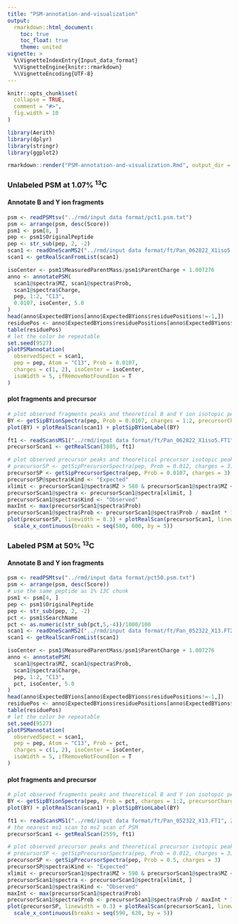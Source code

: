 ```yaml
---
title: "PSM-annotation-and-visualization"
output:
  rmarkdown::html_document:
    toc: true
    toc_float: true
    theme: united
vignette: >
  %\VignetteIndexEntry{Input_data_format}
  %\VignetteEngine{knitr::rmarkdown}
  %\VignetteEncoding{UTF-8}
---
```


```r
knitr::opts_chunk$set(
  collapse = TRUE,
  comment = "#>",
  fig.width = 10
)
```

```r
library(Aerith)
library(dplyr)
library(stringr)
library(ggplot2)
```

```r
rmarkdown::render("PSM-annotation-and-visualization.Rmd", output_dir = "../doc/")
```

### Unlabeled PSM at 1.07% ^13^C 

#### Annotate B and Y ion fragments

```r
psm <- readPSMtsv("../rmd/input data format/pct1.psm.txt")
psm <- arrange(psm, desc(Score))
psm1 <- psm[8, ]
pep <- psm1$OriginalPeptide
pep <- str_sub(pep, 2, -2)
scan1 <- readOneScanMS2("../rmd/input data format/ft/Pan_062822_X1iso5.FT2", psm1$ScanNumber)
scan1 <- getRealScanFromList(scan1)
```

```r
isoCenter <- psm1$MeasuredParentMass/psm1$ParentCharge + 1.007276
anno <- annotatePSM(
  scan1@spectra$MZ, scan1@spectra$Prob,
  scan1@spectra$Charge,
  pep, 1:2, "C13",
  0.0107, isoCenter, 5.0
)
head(anno$ExpectedBYions[anno$ExpectedBYions$residuePositions!=-1,])
residuePos <- anno$ExpectedBYions$residuePositions[anno$ExpectedBYions$matchedIndices != -1]
table(residuePos)
# let the color be repeatable
set.seed(9527)
plotPSMannotation(
  observedSpect = scan1,
  pep = pep, Atom = "C13", Prob = 0.0107,
  charges = c(1, 2), isoCenter = isoCenter,
  isoWidth = 5, ifRemoveNotFoundIon = T
)
```

#### plot fragments and precursor

```r
# plot observed fragments peaks and theoretical B and Y ion isotopic peaks
BY <- getSipBYionSpectra(pep, Prob = 0.0107, charges = 1:2, precursorCharges = 3)
plot(BY) + plotRealScan(scan1) + plotSipBYionLabel(BY)

```

```r
ft1 <- readScansMS1("../rmd/input data format/ft/Pan_062822_X1iso5.FT1", 3500, 3890)
precursorScan1 <- getRealScan(3885, ft1)

# plot observed precursor peaks and theoretical precursor isotopic peaks
# precursorSP <- getSipPrecursorSpectra(pep, Prob = 0.012, charges = 3)
precursorSP <- getSipPrecursorSpectra(pep, Prob = 0.0107, charges = 3)
precursorSP@spectra$Kind <- "Expected"
xlimit <- precursorScan1@spectra$MZ > 580 & precursorScan1@spectra$MZ < 600
precursorScan1@spectra <- precursorScan1@spectra[xlimit, ]
precursorScan1@spectra$Kind <- "Observed"
maxInt <- max(precursorScan1@spectra$Prob)
precursorScan1@spectra$Prob <- precursorScan1@spectra$Prob / maxInt * 100
plot(precursorSP, linewidth = 0.3) + plotRealScan(precursorScan1, linewidth = 0.3) +
  scale_x_continuous(breaks = seq(580, 600, by = 5))
```



### Labeled PSM at 50% ^13^C 

#### Annotate B and Y ion fragments

```r
psm <- readPSMtsv("../rmd/input data format/pct50.psm.txt")
psm <- arrange(psm, desc(Score))
# use the same peptide as 1% 13C chunk
psm1 <- psm[4, ]
pep <- psm1$OriginalPeptide
pep <- str_sub(pep, 2, -2)
pct <- psm1$SearchName
pct <- as.numeric(str_sub(pct,5,-4))/1000/100
scan1 <- readOneScanMS2("../rmd/input data format/ft/Pan_052322_X13.FT2", psm1$ScanNumber)
scan1 <- getRealScanFromList(scan1)
```

```r
isoCenter <- psm1$MeasuredParentMass/psm1$ParentCharge + 1.007276
anno <- annotatePSM(
  scan1@spectra$MZ, scan1@spectra$Prob,
  scan1@spectra$Charge,
  pep, 1:2, "C13",
  pct, isoCenter, 5.0
)
head(anno$ExpectedBYions[anno$ExpectedBYions$residuePositions!=-1,])
residuePos <- anno$ExpectedBYions$residuePositions[anno$ExpectedBYions$matchedIndices != -1]
table(residuePos)
# let the color be repeatable
set.seed(9527)
plotPSMannotation(
  observedSpect = scan1,
  pep = pep, Atom = "C13", Prob = pct,
  charges = c(1, 2), isoCenter = isoCenter,
  isoWidth = 5, ifRemoveNotFoundIon = T
)
```

#### plot fragments and precursor

```r
# plot observed fragments peaks and theoretical B and Y ion isotopic peaks
BY <- getSipBYionSpectra(pep, Prob = pct, charges = 1:2, precursorCharges = 3)
plot(BY) + plotRealScan(scan1) + plotSipBYionLabel(BY)
```

```r
ft1 <- readScansMS1("../rmd/input data format/ft/Pan_052322_X13.FT1", 2000, 2561)
# the nearest ms1 scan to ms2 scan of PSM
precursorScan1 <- getRealScan(2559, ft1)

# plot observed precursor peaks and theoretical precursor isotopic peaks
# precursorSP <- getSipPrecursorSpectra(pep, Prob = 0.012, charges = 3)
precursorSP <- getSipPrecursorSpectra(pep, Prob = 0.5, charges = 3)
precursorSP@spectra$Kind <- "Expected"
xlimit <- precursorScan1@spectra$MZ > 590 & precursorScan1@spectra$MZ < 620
precursorScan1@spectra <- precursorScan1@spectra[xlimit, ]
precursorScan1@spectra$Kind <- "Observed"
maxInt <- max(precursorScan1@spectra$Prob)
precursorScan1@spectra$Prob <- precursorScan1@spectra$Prob / maxInt * 100
plot(precursorSP, linewidth = 0.3) + plotRealScan(precursorScan1, linewidth = 0.3) +
  scale_x_continuous(breaks = seq(590, 620, by = 5))
```
